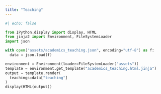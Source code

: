 ```yaml
---
title: "Teaching"
---
```


```python
#| echo: false

from IPython.display import display, HTML
from jinja2 import Environment, FileSystemLoader
import json

with open("assets/academics_teaching.json", encoding="utf-8") as f:
  data = json.load(f)

environment = Environment(loader=FileSystemLoader("assets"))
template = environment.get_template("academics_teaching.html.jinja")
output = template.render(
  teachings=data["teaching"]
)
display(HTML(output))
```
